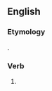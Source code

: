 ==English==

===Etymology===
{{suffix|en|contest|est|nocat=1}}.

===Verb===
{{head|en|verb form}}

# {{en-archaic second-person singular of|content|lang=en}}